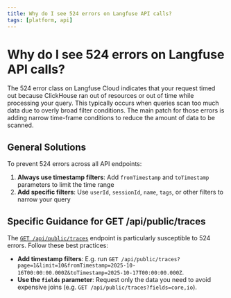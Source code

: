 ```yaml
---
title: Why do I see 524 errors on Langfuse API calls?
tags: [platform, api]
---
```


# Why do I see 524 errors on Langfuse API calls?

The 524 error class on Langfuse Cloud indicates that your request timed out because ClickHouse ran out of resources or out of time while processing your query.
This typically occurs when queries scan too much data due to overly broad filter conditions.
The main patch for those errors is adding narrow time-frame conditions to reduce the amount of data to be scanned.

## General Solutions

To prevent 524 errors across all API endpoints:

1. **Always use timestamp filters**: Add `fromTimestamp` and `toTimestamp` parameters to limit the time range
2. **Add specific filters**: Use `userId`, `sessionId`, `name`, `tags`, or other filters to narrow your query

## Specific Guidance for GET /api/public/traces

The [`GET /api/public/traces`](https://api.reference.langfuse.com/#tag/trace/get/api/public/traces) endpoint is particularly susceptible to 524 errors.
Follow these best practices:

- **Add timestamp filters**: E.g. run `GET /api/public/traces?page=1&limit=10&fromTimestamp=2025-10-16T00:00:00.000Z&toTimestamp=2025-10-17T00:00:00.000Z`.
- **Use the `fields` parameter**: Request only the data you need to avoid expensive joins (e.g. `GET /api/public/traces?fields=core,io`).
